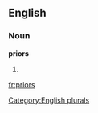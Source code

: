 
==English==

===Noun===
'''priors'''

# {{plural of|[[prior]]}}

[[Category:English plurals]]

[[fr:priors]]